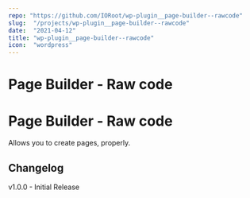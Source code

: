 ```yaml
---
repo: "https://github.com/IORoot/wp-plugin__page-builder--rawcode"
slug:  "/projects/wp-plugin__page-builder--rawcode"
date:  "2021-04-12"
title: "wp-plugin__page-builder--rawcode"
icon:  "wordpress"
---
```


# Page Builder - Raw code
# Page Builder - Raw code

Allows you to create pages, properly.

## Changelog

v1.0.0 - Initial Release